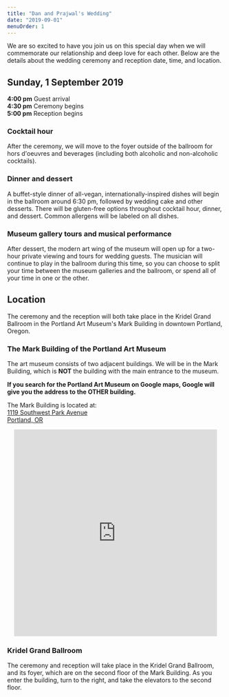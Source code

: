 ```yaml
---
title: "Dan and Prajwal's Wedding"
date: "2019-09-01"
menuOrder: 1
---
```



We are so excited to have you join us on this special day when we will commemorate our relationship
 and deep love for each other. Below are the details about the wedding ceremony and reception date, time, and location.

## Sunday, 1 September 2019
**4:00 pm** Guest arrival  
**4:30 pm** Ceremony begins  
**5:00 pm** Reception begins  

### Cocktail hour
After the ceremony, we will move to the foyer outside of the ballroom for hors d'oeuvres and beverages (including both
alcoholic and non-alcoholic cocktails). 

### Dinner and dessert
A buffet-style dinner of all-vegan, internationally-inspired dishes will begin in the ballroom around 6:30 pm,
followed by wedding cake and other desserts. There will be gluten-free options throughout cocktail hour, dinner, 
and dessert. Common allergens will be labeled on all dishes.

### Museum gallery tours and musical performance 
After dessert, the modern art wing of the museum will open up for a 
two-hour private viewing and tours for wedding guests. The musician will continue to play in the ballroom during this 
time, so you can choose to split your time between the museum galleries and the ballroom, or spend all of your time 
in one or the other. 

## Location
The ceremony and the reception will both take place in the Kridel Grand Ballroom in the Portland Art Museum's 
Mark Building in downtown Portland, Oregon.

### The Mark Building of the Portland Art Museum
The art museum consists of two adjacent buildings. We will be in the Mark Building, which is **NOT** the building
with the main entrance to the museum. 

**If you search for the Portland Art Museum on Google maps, Google will give you the address to the OTHER building.**

The Mark Building is located at:  
<a href="https://goo.gl/maps/MDWm7KN37KdeypiLA">1119 Southwest Park Avenue<br />Portland, OR</a>

<div style="margin: 0 1rem;">
  <iframe src="https://www.google.com/maps/embed/v1/place?key=AIzaSyA4QP7mt6WrEwb30kiD1Js-U2juv254mXg&q=place_id:ChIJnX1J7hoKlVQR8YoQJgJW7xA&zoom=18" width="100%" height="480" frameBorder="0" scrolling="no"></iframe>
</div>
<MarkBuildingImage />

### Kridel Grand Ballroom  
The ceremony and reception will take place in the Kridel Grand Ballroom, and its foyer, which are on the second floor
of the Mark Building. As you enter the building, turn to the right, and take the elevators to the second floor.

<GrandBallroomImage />
